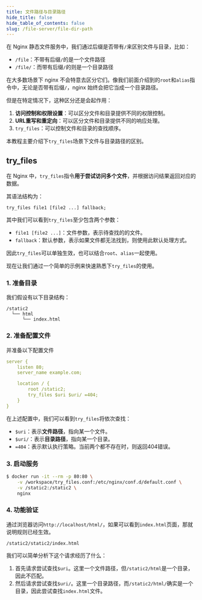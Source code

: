 ```yaml
---
title: 文件路径与目录路径
hide_title: false
hide_table_of_contents: false
slug: /file-server/file-dir-path
---
```



<!--package-->

在 Nginx 静态文件服务中，我们通过后缀是否带有`/`来区别文件与目录，比如：

- `/file`：不带有后缀`/`的是一个文件路径
- `/file/`：而带有后缀`/`的则是一个目录路径

在大多数场景下 nginx 不会特意去区分它们。像我们前面介绍到的`root`和`alias`指令中，无论是否带有后缀`/`，nginx 始终会把它当成一个目录路径。

但是在特定情况下，这种区分还是会起作用：

1. **访问控制和权限设置**：可以区分文件和目录提供不同的权限控制。
2. **URL重写和重定向**：可以区分文件和目录提供不同的响应处理。
3. `try_files`：可以控制文件和目录的查找顺序。

本教程主要介绍下`try_files`场景下文件与目录路径的区别。

## try_files

在 Nginx 中，`try_files`指令**用于尝试访问多个文件**，并根据访问结果返回对应的数据。

其语法结构为：

```text
try_files file1 [file2 ...] fallback;
```

其中我们可以看到`try_files`至少包含两个参数：

- `file1 [file2 ...]`：文件参数，表示待查找的的文件。
- `fallback`：默认参数，表示如果文件都无法找到，则使用此默认处理方式。

因此`try_files`可以单独生效，也可以结合`root`、`alias`一起使用。

现在让我们通过一个简单的示例来快速熟悉下`try_files`的使用。

### 1. 准备目录

我们假设有以下目录结构：

```text
/static2
  └── html
      └── index.html
```

### 2. 准备配置文件

并准备以下配置文件

```yaml title="/workspace/try_files.conf"
server {
    listen 80;
    server_name example.com;

    location / {
        root /static2;
        try_files $uri $uri/ =404;
    }
}
```

在上述配置中，我们可以看到`try_files`将依次查找：

- `$uri`：表示**文件路径**，指向某一个文件。
- `$uri/`：表示**目录路径**，指向某一个目录。
- `=404`：表示默认执行策略。当前两个都不存在时，则返回404错误。

### 3. 启动服务

```bash
$ docker run -it --rm -p 80:80 \
    -v /workspace/try_files.conf:/etc/nginx/conf.d/default.conf \
    -v /static2:/static2 \
    nginx
```

### 4. 功能验证

通过浏览器访问`http://localhost/html/`，如果可以看到`index.html`页面，那就说明规则已经生效。

<BrowserWindow url="http://localhost/html/">

    /static2/static2/index.html

</BrowserWindow>

我们可以简单分析下这个请求经历了什么：

1. 首先请求尝试查找`$uri`。这里一个文件路径，但`/static2/html`是一个目录，因此不匹配。
2. 然后请求尝试查找`$uri/`。这里一个目录路径，而`/static2/html/`确实是一个目录，因此尝试查找`index.html`文件。

